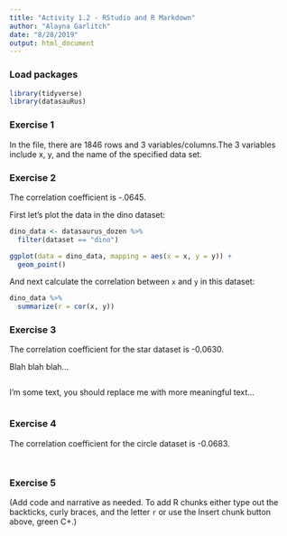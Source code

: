 ```yaml
---
title: "Activity 1.2 - RStudio and R Markdown"
author: "Alayna Garlitch"
date: "8/28/2019"
output: html_document
---
```


### Load packages

```r
library(tidyverse) 
library(datasauRus)
```


### Exercise 1

In the file, there are 1846 rows and 3 variables/columns.The 3 variables include x, y, and the name of the specified data set.

### Exercise 2

The correlation coefficient is -.0645.

First let's plot the data in the dino dataset:

```r
dino_data <- datasaurus_dozen %>%
  filter(dataset == "dino")

ggplot(data = dino_data, mapping = aes(x = x, y = y)) +
  geom_point()
```

And next calculate the correlation between `x` and `y` in this dataset:

```r
dino_data %>%
  summarize(r = cor(x, y))
```

### Exercise 3

The correlation coefficient for the star dataset is -0.0630.

Blah blah blah...

```r

```

I'm some text, you should replace me with more meaningful text...

```r

```

### Exercise 4

The correlation coefficient for the circle dataset is -0.0683.

```r

```

```r

```

### Exercise 5

(Add code and narrative as needed. To add R chunks either type out the backticks, curly braces, and the letter `r` or use the Insert chunk button above, green C+.)